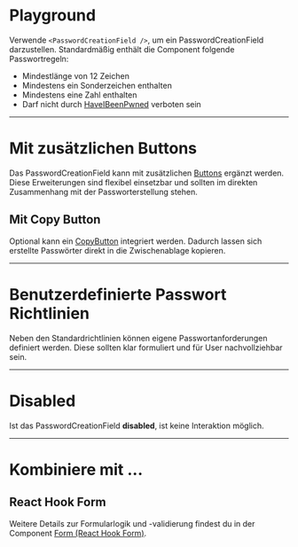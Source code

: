 # Playground

Verwende `<PasswordCreationField />`, um ein PasswordCreationField darzustellen.
Standardmäßig enthält die Component folgende Passwortregeln:

- Mindestlänge von 12 Zeichen
- Mindestens ein Sonderzeichen enthalten
- Mindestens eine Zahl enthalten
- Darf nicht durch [HaveIBeenPwned](https://haveibeenpwned.com/passwords)
  verboten sein

<LiveCodeEditor />

---

# Mit zusätzlichen Buttons

Das PasswordCreationField kann mit zusätzlichen
[Buttons](/03-components/actions/button) ergänzt werden. Diese Erweiterungen
sind flexibel einsetzbar und sollten im direkten Zusammenhang mit der
Passworterstellung stehen.

<LiveCodeEditor example="buttons" editorCollapsed />

## Mit Copy Button

Optional kann ein [CopyButton](/03-components/actions/copy-button) integriert
werden. Dadurch lassen sich erstellte Passwörter direkt in die Zwischenablage
kopieren.

<LiveCodeEditor example="copyButton" editorCollapsed />

---

# Benutzerdefinierte Passwort Richtlinien

Neben den Standardrichtlinien können eigene Passwortanforderungen definiert
werden. Diese sollten klar formuliert und für User nachvollziehbar sein.

<LiveCodeEditor example="rules" editorCollapsed />

---

# Disabled

Ist das PasswordCreationField **disabled**, ist keine Interaktion möglich.

<LiveCodeEditor example="disabled" editorCollapsed />

---

# Kombiniere mit ...

## React Hook Form

Weitere Details zur Formularlogik und -validierung findest du in der Component
[Form (React Hook Form)](/03-components/form-controls/form-react-hook-form).

<LiveCodeEditor example="form" editorCollapsed />
